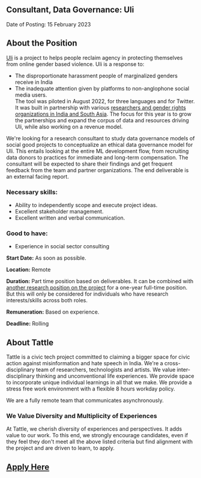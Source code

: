 ## Consultant, Data Governance: Uli

Date of Posting: 15 February 2023

## About the Position
[Uli](uli.tattle.co.in) is a project to helps people reclaim agency in protecting themselves from online gender based violence. Uli is a response to:
- The disproportionate harassment people of marginalized genders receive in India
- The inadequate attention given by platforms to non-anglophone social media users.  
The tool was piloted in August 2022, for three languages and for Twitter. It was built in partnership with various [researchers and gender rights organizations in India and South Asia](https://uli.tattle.co.in/about). The focus for this year is to grow the partnerships and expand the corpus of data and resources driving Uli, while also working on a revenue model. 

We're looking for a research consultant to study data governance models of social good projects to conceptualize an ethical data governance model for Uli. This entails looking at the entire ML development flow, from recruiting data donors to practices for immediate and long-term compensation. The consultant will be expected to share their findings and get frequent feedback from the team and partner organizations. The end deliverable is an external facing report. 


### Necessary skills: 
- Ability to independently scope and execute project ideas.
- Excellent stakeholder management.  
- Excellent written and verbal communication. 

### Good to have:
- Experience in social sector consulting


**Start Date:** As soon as possible.

**Location:** Remote

**Duration:** Part time position based on deliverables. 
It can be combined with [another research position on the project](../uli-research-1.mdx) for a one-year full-time position. But this will only be considered for individuals who have research interests/skills across both roles.  

**Remuneration:** Based on experience. 

**Deadline:** Rolling 

## About Tattle
Tattle is a civic tech project committed to claiming a bigger space for civic action against misinformation and hate speech in India. We're a cross-disciplinary team of researchers, technologists and artists. We value inter-disciplinary thinking and unconventional life experiences. We provide space to incorporate unique individual learnings in all that we make. We provide a stress free work environment with a flexible 8 hours workday policy. 


We are a fully remote team that communicates asynchronously.

### We Value Diversity and Multiplicity of Experiences
At Tattle, we cherish diversity of experiences and perspectives. It adds value to our work. To this end, we strongly encourage candidates, even if they feel they don't meet all the above listed criteria but find alignment with the project and are driven to learn, to apply.

## [Apply Here](https://docs.google.com/forms/d/e/1FAIpQLSf9kH9vWZoscBzxMITtxbTlmUJlogj9HejsZXUjs_H1dzssuQ/viewform?usp=sf_link)
